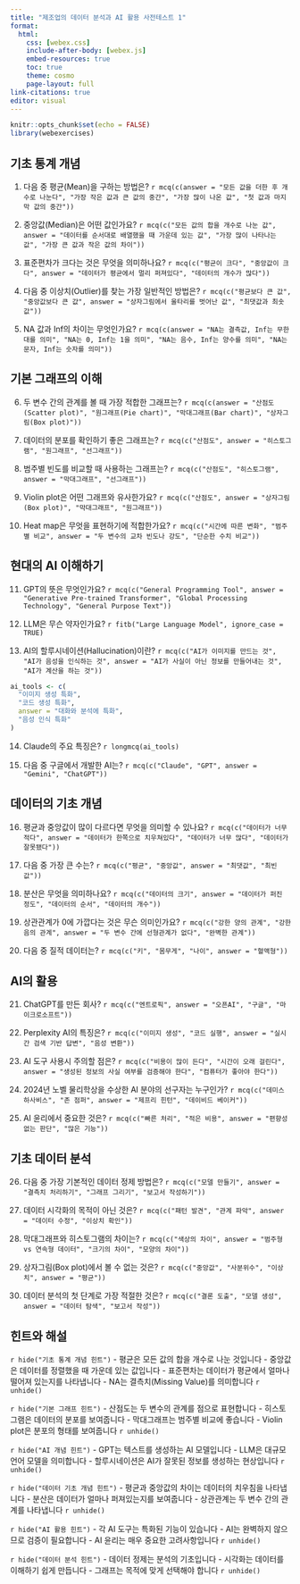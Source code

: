 ```yaml
---
title: "제조업의 데이터 분석과 AI 활용 사전테스트 1"
format: 
  html:
    css: [webex.css]
    include-after-body: [webex.js]
    embed-resources: true 
    toc: true
    theme: cosmo
    page-layout: full
link-citations: true
editor: visual
---
```


```r
knitr::opts_chunk$set(echo = FALSE)
library(webexercises)
```

## 기초 통계 개념

::: {.webex-check .webex-box}
1. 다음 중 평균(Mean)을 구하는 방법은? `r mcq(c(answer = "모든 값을 더한 후 개수로 나눈다", "가장 작은 값과 큰 값의 중간", "가장 많이 나온 값", "첫 값과 마지막 값의 중간"))`

2. 중앙값(Median)은 어떤 값인가요? `r mcq(c("모든 값의 합을 개수로 나눈 값", answer = "데이터를 순서대로 배열했을 때 가운데 있는 값", "가장 많이 나타나는 값", "가장 큰 값과 작은 값의 차이"))`

3. 표준편차가 크다는 것은 무엇을 의미하나요? `r mcq(c("평균이 크다", "중앙값이 크다", answer = "데이터가 평균에서 멀리 퍼져있다", "데이터의 개수가 많다"))`

4. 다음 중 이상치(Outlier)를 찾는 가장 일반적인 방법은? `r mcq(c("평균보다 큰 값", "중앙값보다 큰 값", answer = "상자그림에서 울타리를 벗어난 값", "최댓값과 최솟값"))`

5. NA 값과 Inf의 차이는 무엇인가요? `r mcq(c(answer = "NA는 결측값, Inf는 무한대를 의미", "NA는 0, Inf는 1을 의미", "NA는 음수, Inf는 양수를 의미", "NA는 문자, Inf는 숫자를 의미"))`
:::

## 기본 그래프의 이해

::: {.webex-check .webex-box}
6. 두 변수 간의 관계를 볼 때 가장 적합한 그래프는? `r mcq(c(answer = "산점도(Scatter plot)", "원그래프(Pie chart)", "막대그래프(Bar chart)", "상자그림(Box plot)"))`

7. 데이터의 분포를 확인하기 좋은 그래프는? `r mcq(c("산점도", answer = "히스토그램", "원그래프", "선그래프"))`

8. 범주별 빈도를 비교할 때 사용하는 그래프는? `r mcq(c("산점도", "히스토그램", answer = "막대그래프", "선그래프"))`

9. Violin plot은 어떤 그래프와 유사한가요? `r mcq(c("산점도", answer = "상자그림(Box plot)", "막대그래프", "원그래프"))`

10. Heat map은 무엇을 표현하기에 적합한가요? `r mcq(c("시간에 따른 변화", "범주별 비교", answer = "두 변수의 교차 빈도나 강도", "단순한 수치 비교"))`
:::

## 현대의 AI 이해하기

::: {.webex-check .webex-box}
11. GPT의 뜻은 무엇인가요? `r mcq(c("General Programming Tool", answer = "Generative Pre-trained Transformer", "Global Processing Technology", "General Purpose Text"))`

12. LLM은 무슨 약자인가요? `r fitb("Large Language Model", ignore_case = TRUE)`

13. AI의 할루시네이션(Hallucination)이란? `r mcq(c("AI가 이미지를 만드는 것", "AI가 음성을 인식하는 것", answer = "AI가 사실이 아닌 정보를 만들어내는 것", "AI가 계산을 하는 것"))`

```r
ai_tools <- c(
  "이미지 생성 특화",
  "코드 생성 특화",
  answer = "대화와 분석에 특화",
  "음성 인식 특화"
)
```

14. Claude의 주요 특징은? `r longmcq(ai_tools)`

15. 다음 중 구글에서 개발한 AI는? `r mcq(c("Claude", "GPT", answer = "Gemini", "ChatGPT"))`
:::

## 데이터의 기초 개념

::: {.webex-check .webex-box}
16. 평균과 중앙값이 많이 다르다면 무엇을 의미할 수 있나요? `r mcq(c("데이터가 너무 적다", answer = "데이터가 한쪽으로 치우쳐있다", "데이터가 너무 많다", "데이터가 잘못됐다"))`

17. 다음 중 가장 큰 수는? `r mcq(c("평균", "중앙값", answer = "최댓값", "최빈값"))`

18. 분산은 무엇을 의미하나요? `r mcq(c("데이터의 크기", answer = "데이터가 퍼진 정도", "데이터의 순서", "데이터의 개수"))`

19. 상관관계가 0에 가깝다는 것은 무슨 의미인가요? `r mcq(c("강한 양의 관계", "강한 음의 관계", answer = "두 변수 간에 선형관계가 없다", "완벽한 관계"))`

20. 다음 중 질적 데이터는? `r mcq(c("키", "몸무게", "나이", answer = "혈액형"))`
:::

## AI의 활용

::: {.webex-check .webex-box}
21. ChatGPT를 만든 회사? `r mcq(c("엔트로픽", answer = "오픈AI", "구글", "마이크로소프트"))`

22. Perplexity AI의 특징은? `r mcq(c("이미지 생성", "코드 실행", answer = "실시간 검색 기반 답변", "음성 변환"))`

23. AI 도구 사용시 주의할 점은? `r mcq(c("비용이 많이 든다", "시간이 오래 걸린다", answer = "생성된 정보의 사실 여부를 검증해야 한다", "컴퓨터가 좋아야 한다"))`

24. 2024년 노벨 물리학상을 수상한 AI 분야의 선구자는 누구인가? `r mcq(c("데미스 하사비스", "존 점퍼", answer = "제프리 힌턴", "데이비드 베이커"))`

25. AI 윤리에서 중요한 것은? `r mcq(c("빠른 처리", "적은 비용", answer = "편향성 없는 판단", "많은 기능"))`
:::

## 기초 데이터 분석

::: {.webex-check .webex-box}
26. 다음 중 가장 기본적인 데이터 정제 방법은? `r mcq(c("모델 만들기", answer = "결측치 처리하기", "그래프 그리기", "보고서 작성하기"))`

27. 데이터 시각화의 목적이 아닌 것은? `r mcq(c("패턴 발견", "관계 파악", answer = "데이터 수정", "이상치 확인"))`

28. 막대그래프와 히스토그램의 차이는? `r mcq(c("색상의 차이", answer = "범주형 vs 연속형 데이터", "크기의 차이", "모양의 차이"))`

29. 상자그림(Box plot)에서 볼 수 없는 것은? `r mcq(c("중앙값", "사분위수", "이상치", answer = "평균"))`

30. 데이터 분석의 첫 단계로 가장 적절한 것은? `r mcq(c("결론 도출", "모델 생성", answer = "데이터 탐색", "보고서 작성"))`
:::

## 힌트와 해설

`r hide("기초 통계 개념 힌트")`
- 평균은 모든 값의 합을 개수로 나눈 것입니다
- 중앙값은 데이터를 정렬했을 때 가운데 있는 값입니다
- 표준편차는 데이터가 평균에서 얼마나 떨어져 있는지를 나타냅니다
- NA는 결측치(Missing Value)를 의미합니다
`r unhide()`

`r hide("기본 그래프 힌트")`
- 산점도는 두 변수의 관계를 점으로 표현합니다
- 히스토그램은 데이터의 분포를 보여줍니다
- 막대그래프는 범주별 비교에 좋습니다
- Violin plot은 분포의 형태를 보여줍니다
`r unhide()`

`r hide("AI 개념 힌트")`
- GPT는 텍스트를 생성하는 AI 모델입니다
- LLM은 대규모 언어 모델을 의미합니다
- 할루시네이션은 AI가 잘못된 정보를 생성하는 현상입니다
`r unhide()`

`r hide("데이터 기초 개념 힌트")`
- 평균과 중앙값의 차이는 데이터의 치우침을 나타냅니다
- 분산은 데이터가 얼마나 퍼져있는지를 보여줍니다
- 상관관계는 두 변수 간의 관계를 나타냅니다
`r unhide()`

`r hide("AI 활용 힌트")`
- 각 AI 도구는 특화된 기능이 있습니다
- AI는 완벽하지 않으므로 검증이 필요합니다
- AI 윤리는 매우 중요한 고려사항입니다
`r unhide()`

`r hide("데이터 분석 힌트")`
- 데이터 정제는 분석의 기초입니다
- 시각화는 데이터를 이해하기 쉽게 만듭니다
- 그래프는 목적에 맞게 선택해야 합니다
`r unhide()`